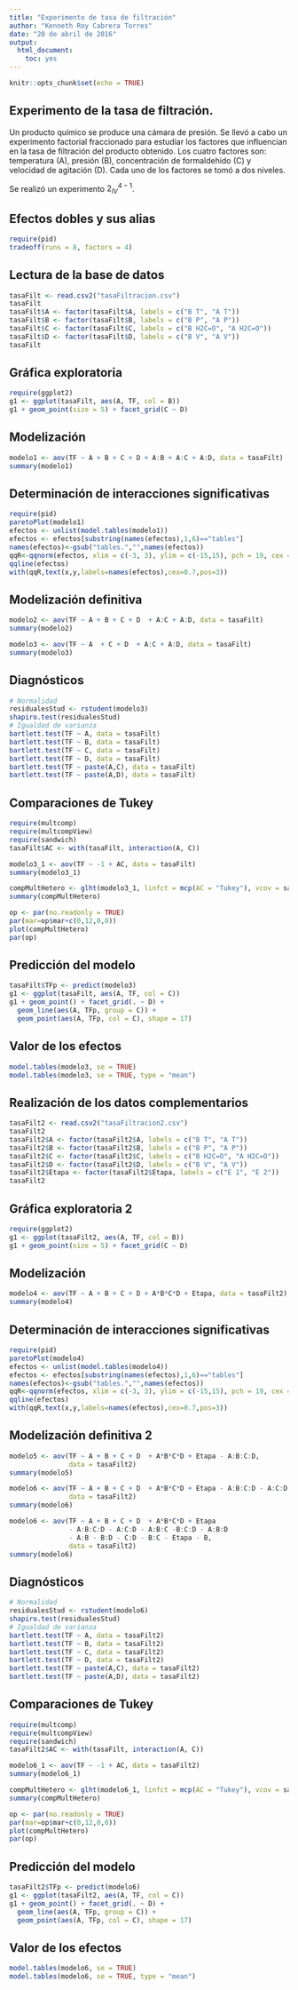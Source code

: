 ```yaml
---
title: "Experimento de tasa de filtración"
author: "Kenneth Roy Cabrera Torres"
date: "20 de abril de 2016"
output: 
  html_document: 
    toc: yes
---
```


```r
knitr::opts_chunk$set(echo = TRUE)
```

## Experimento de la tasa de filtración.

Un producto químico se produce una cámara de presión. 
Se llevó a cabo un experimento factorial fraccionado para estudiar
los factores que influencian en la tasa de filtración del producto obtenido.
Los cuatro factores son: temperatura (A), presión (B),
concentración de formaldehido (C) y velocidad de agitación (D). 
Cada uno de los factores se tomó a dos niveles.

Se realizó un experimento $2^{4-1}_{IV}$.

## Efectos dobles y sus alias
```r
require(pid)
tradeoff(runs = 8, factors = 4)
```


## Lectura de la base de datos
```r
tasaFilt <- read.csv2("tasaFiltracion.csv")
tasaFilt
tasaFilt$A <- factor(tasaFilt$A, labels = c("B T", "A T"))
tasaFilt$B <- factor(tasaFilt$B, labels = c("B P", "A P"))
tasaFilt$C <- factor(tasaFilt$C, labels = c("B H2C=O", "A H2C=O"))
tasaFilt$D <- factor(tasaFilt$D, labels = c("B V", "A V"))
tasaFilt

```

## Gráfica exploratoria

```r
require(ggplot2)
g1 <- ggplot(tasaFilt, aes(A, TF, col = B))
g1 + geom_point(size = 5) + facet_grid(C ~ D)
```

## Modelización

```r
modelo1 <- aov(TF ~ A + B + C + D + A:B + A:C + A:D, data = tasaFilt)
summary(modelo1)
```

## Determinación de interacciones significativas

```r
require(pid)
paretoPlot(modelo1)
efectos <- unlist(model.tables(modelo1))
efectos <- efectos[substring(names(efectos),1,6)=="tables"]
names(efectos)<-gsub("tables.","",names(efectos))
qqR<-qqnorm(efectos, xlim = c(-3, 3), ylim = c(-15,15), pch = 19, cex = 0.5)
qqline(efectos)
with(qqR,text(x,y,labels=names(efectos),cex=0.7,pos=3))
```

## Modelización definitiva

```r
modelo2 <- aov(TF ~ A + B + C + D  + A:C + A:D, data = tasaFilt)
summary(modelo2)

modelo3 <- aov(TF ~ A  + C + D  + A:C + A:D, data = tasaFilt)
summary(modelo3)

```

## Diagnósticos

```r
# Normalidad
residualesStud <- rstudent(modelo3)
shapiro.test(residualesStud)
# Igualdad de varianza
bartlett.test(TF ~ A, data = tasaFilt)
bartlett.test(TF ~ B, data = tasaFilt)
bartlett.test(TF ~ C, data = tasaFilt)
bartlett.test(TF ~ D, data = tasaFilt)
bartlett.test(TF ~ paste(A,C), data = tasaFilt)
bartlett.test(TF ~ paste(A,D), data = tasaFilt)
```

## Comparaciones de Tukey
```r
require(multcomp)
require(multcompView)
require(sandwich)
tasaFilt$AC <- with(tasaFilt, interaction(A, C))

modelo3_1 <- aov(TF ~ -1 + AC, data = tasaFilt)
summary(modelo3_1)

compMultHetero <- glht(modelo3_1, linfct = mcp(AC = "Tukey"), vcov = sandwich)
summary(compMultHetero)

op <- par(no.readonly = TRUE) 
par(mar=op$mar+c(0,12,0,0))
plot(compMultHetero)
par(op)
```

## Predicción del modelo
```r
tasaFilt$TFp <- predict(modelo3)
g1 <- ggplot(tasaFilt, aes(A, TF, col = C))
g1 + geom_point() + facet_grid(. ~ D) +
  geom_line(aes(A, TFp, group = C)) +
  geom_point(aes(A, TFp, col = C), shape = 17)
```

## Valor de los efectos
```r
model.tables(modelo3, se = TRUE)
model.tables(modelo3, se = TRUE, type = "mean")
```

## Realización de los datos complementarios
```r
tasaFilt2 <- read.csv2("tasaFiltracion2.csv")
tasaFilt2
tasaFilt2$A <- factor(tasaFilt2$A, labels = c("B T", "A T"))
tasaFilt2$B <- factor(tasaFilt2$B, labels = c("B P", "A P"))
tasaFilt2$C <- factor(tasaFilt2$C, labels = c("B H2C=O", "A H2C=O"))
tasaFilt2$D <- factor(tasaFilt2$D, labels = c("B V", "A V"))
tasaFilt2$Etapa <- factor(tasaFilt2$Etapa, labels = c("E 1", "E 2"))
tasaFilt2
```

## Gráfica exploratoria 2

```r
require(ggplot2)
g1 <- ggplot(tasaFilt2, aes(A, TF, col = B))
g1 + geom_point(size = 5) + facet_grid(C ~ D)
```


## Modelización

```r
modelo4 <- aov(TF ~ A + B + C + D + A*B*C*D + Etapa, data = tasaFilt2)
summary(modelo4)
```


## Determinación de interacciones significativas

```r
require(pid)
paretoPlot(modelo4)
efectos <- unlist(model.tables(modelo4))
efectos <- efectos[substring(names(efectos),1,6)=="tables"]
names(efectos)<-gsub("tables.","",names(efectos))
qqR<-qqnorm(efectos, xlim = c(-3, 3), ylim = c(-15,15), pch = 19, cex = 0.5)
qqline(efectos)
with(qqR,text(x,y,labels=names(efectos),cex=0.7,pos=3))
```

## Modelización definitiva 2

```r
modelo5 <- aov(TF ~ A + B + C + D  + A*B*C*D + Etapa - A:B:C:D,
               data = tasaFilt2)
summary(modelo5)

modelo6 <- aov(TF ~ A + B + C + D  + A*B*C*D + Etapa - A:B:C:D - A:C:D,
               data = tasaFilt2)
summary(modelo6)

modelo6 <- aov(TF ~ A + B + C + D  + A*B*C*D + Etapa 
               - A:B:C:D - A:C:D - A:B:C -B:C:D - A:B:D
               - A:B - B:D - C:D - B:C - Etapa - B,
               data = tasaFilt2)
summary(modelo6)

```

## Diagnósticos

```r
# Normalidad
residualesStud <- rstudent(modelo6)
shapiro.test(residualesStud)
# Igualdad de varianza
bartlett.test(TF ~ A, data = tasaFilt2)
bartlett.test(TF ~ B, data = tasaFilt2)
bartlett.test(TF ~ C, data = tasaFilt2)
bartlett.test(TF ~ D, data = tasaFilt2)
bartlett.test(TF ~ paste(A,C), data = tasaFilt2)
bartlett.test(TF ~ paste(A,D), data = tasaFilt2)
```

## Comparaciones de Tukey
```r
require(multcomp)
require(multcompView)
require(sandwich)
tasaFilt2$AC <- with(tasaFilt, interaction(A, C))

modelo6_1 <- aov(TF ~ -1 + AC, data = tasaFilt2)
summary(modelo6_1)

compMultHetero <- glht(modelo6_1, linfct = mcp(AC = "Tukey"), vcov = sandwich)
summary(compMultHetero)

op <- par(no.readonly = TRUE) 
par(mar=op$mar+c(0,12,0,0))
plot(compMultHetero)
par(op)
```

## Predicción del modelo
```r
tasaFilt2$TFp <- predict(modelo6)
g1 <- ggplot(tasaFilt2, aes(A, TF, col = C))
g1 + geom_point() + facet_grid(. ~ D) +
  geom_line(aes(A, TFp, group = C)) +
  geom_point(aes(A, TFp, col = C), shape = 17)
```

## Valor de los efectos
```r
model.tables(modelo6, se = TRUE)
model.tables(modelo6, se = TRUE, type = "mean")
```

